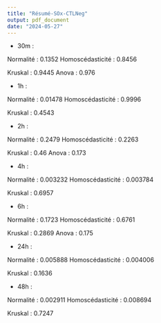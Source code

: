 ```yaml
---
title: "Résumé-SOx-CTLNeg"
output: pdf_document
date: "2024-05-27"
---
```


- 30m : 

Normalité : 0.1352
Homoscédasticité : 0.8456

Kruskal : 0.9445
Anova : 0.976

- 1h :

Normalité : 0.01478
Homoscédasticité : 0.9996

Kruskal : 0.4543

- 2h : 

Normalité : 0.2479
Homoscédasticité : 0.2263

Kruskal : 0.46
Anova : 0.173

- 4h : 

Normalité : 0.003232
Homoscédasticité : 0.003784

Kruskal : 0.6957

- 6h : 

Normalité : 0.1723
Homoscédasticité : 0.6761

Kruskal : 0.2869
Anova : 0.175

- 24h :

Normalité : 0.005888
Homoscédasticité : 0.004006

Kruskal : 0.1636

- 48h : 

Normalité : 0.002911
Homoscédasticité : 0.008694

Kruskal : 0.7247
